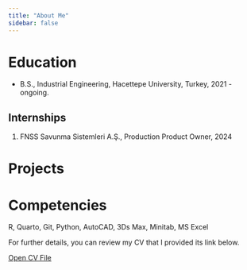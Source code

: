 ```yaml
---
title: "About Me"
sidebar: false 
---
```


# Education

-   B.S., Industrial Engineering, Hacettepe University, Turkey, 2021 - ongoing.

## Internships

1.  FNSS Savunma Sistemleri A.Ş., Production Product Owner, 2024

# Projects

# Competencies

R, Quarto, Git, Python, AutoCAD, 3Ds Max, Minitab, MS Excel

For further details, you can review my CV that I provided its link below.

[Open CV File](Tolkan%20Aytemizel-CV.pdf)
